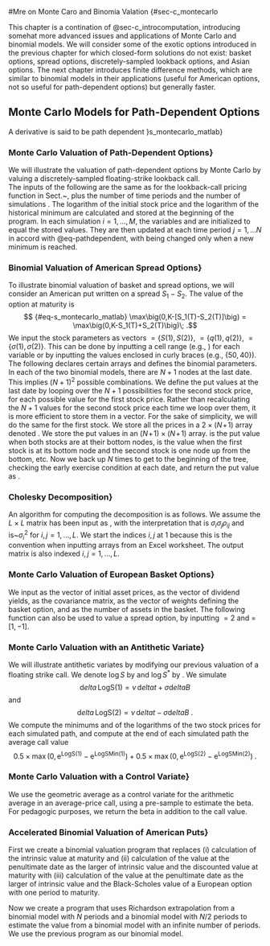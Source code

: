 #Mre on Monte Caro and Binomia Valation {#sec-c_montecarlo

This chapter is a contination of @sec-c_introcomputation, introducing somehat more advanced issues and applications of Monte Carlo and binomial models.  We will consider some of the exotic options introduced in the previous chapter for which closed-form solutions do not exist: basket options, spread options, discretely-sampled lookback options, and Asian options.  The next chapter introduces finite difference methods, which are similar to binomial models in their applications (useful for American options, not so useful for path-dependent options) but generally faster.  
    

## Monte Carlo Models for Path-Dependent Options
A derivative is said to be path dependent \index{path-dependent option if its value depends on the path of the underlying asset price rather than just on the  price at the time of exercise.  Examples of path-dependent options are lookbacks, barrier options, and Asians.
To value a path-dependent option by Monte Carlo, we need to simulate an approximate path of the stock price.  We do this by considering time periods of length $\mathrm{delta t = T/N$ for some integer $N$.  Under the risk-neutral measure, the logarithm of the stock price changes over such a time period by
$$
\mathrm{delta \log S = \nu\,\mathrm{delta t + \sigma\sqrt{\mathrm{delta t}\,z\;,
$$ {#eq-pathdependent}
where $\nu = r-q-\sigma^2/2$ and $z$ is a standard normal.  Given that there are~$N$ time periods of length $\mathrm{d}elta t$, we need to generate $N$ standard normals to generate a stock price path.  If we generate $M$ paths to obtain a sample of $M$ option values, then we will need to generate $MN$ standard normals.  


Consider for example a floating-strike lookback call.  \index{lookback option} The formula for this option given in Sect.~\ref{s_lookbacks} assumes the minimum stock price is computed over the entire path of the stock price, i.e., with continuous sampling of the stock price.  In practice, the minimum will be computed by recording the price at a discrete number of dates.  We can value the discretely sampled lookback using Monte-Carlo by choosing $\mathrm{d}elta t$ to be the interval of time (e.g., a day or week) at which the price is recorded.  For example, if the contract calls for weekly observation, we will attain maximum precision by setting $N$ to be the number of weeks before the option matures.  


Asian and barrier options are also subject to discrete rather than continuous sampling and can be valued by Monte-Carlo in the same way as lookbacks.  We will discuss Asian options in Sect.~\ref{.

## Binomial Valuation of Basket and Spread Options}

\index{basket option} \index{spread option} \index{binomial model} By combining binomial models, we can  value options or other derivatives on multiple assets.  We will illustrate for an option on two assets.  This is the most important case, and the extension to more than two assets is straightforward.

Consider two stocks with constant dividend yields $q_i$ and constant volatilities $\sigma_i$.  Suppose the two Brownian motions driving the two stocks have a constant correlation coefficient $\rho$.  We will denote the price of stock $i$ ($i=1,2$) in the up state in each period by $u_iS_i$ and the price in the down state by $d_iS_i$, where $S_i$ is the price at the beginning of the period, and $u_i$ and $d_i$ are parameters to be specified.  In each period, there are four possible combinations of returns on the two stocks:  up for both stocks, up for stock 1 and down for stock~2, down for stock 1 and up for stock 2, and down for both stocks.  Denote the probabilities of these four combinations by $p_{uu}$, $p_{ud}$, $p_{du}$, and $p_{dd}$ respectively.  Thus, there are eight parameters in the binomial model: the number~$N$ of periods (which defines the length of each period as $\mathrm{d}elta t=T/N$ where~$T$ is the option maturity), the up and down parameters $u_i$ and $d_i$ for each stock, and three probabilities (the fourth probability being determined by the condition that the probabilities sum to one).

Given the period length $\mathrm{d}elta t$, we want to choose the up and down parameters and the probabilities to match (or approximately match in an appropriate sense) the means, variances and covariances of the returns $\mathrm{d}elta S_i/S_i$ or the continuously-compounded returns $\mathrm{d}elta \log S_i$.  There are two means, two variances and one covariance, so there are five restrictions to be satisfied and seven parameters.  As in @sec-c_introcomputation, it is convenient to take $d_i = 1/u_i$, leaving five restrictions and five free parameters.

As discussed in Sect.~\ref{s_binomialparameters}, there are multiple ways to define the binomial model so that it converges to the continuous-time model as the number of periods is increased.  As an example, we will describe here the suggestion of Trigeorgis \cite{Trigeorgis}, \index{Trigeorgis model}which matches the means, variances and covariance of the continuously-compounded returns.
Letting $p_i$ denote the probability of the up state for stock $i$,  matching the means and variances implies, as in Sect.~\ref{s_binomialparameters},
\begin{align*}
\log u_i=\sqrt{\sigma_i^2\mathrm{d}elta t + \nu_i^2(\mathrm{d}elta t)^2}\; ,
$$ {#eq-s_curse}

$$
p_i = \frac{1}{2}+\frac{\nu_i\mathrm{d}elta t}{2\log u_i}\;.
\end{align*}
where $\nu_i=r-q_i-\sigma_i^2/2$.
In terms of the notation $p_{uu}$, $p_{ud}$, $p_{du}$, and $p_{dd}$, the probability of the up state for stock 1 is $p_1=p_{uu}+p_{ud}$ and the probability of the up state for stock 2 is $p_2=p_{uu}+p_{du}$.  Therefore,

$$ {#eq-prob13combined}

p_{uu}+p_{ud} = \frac{1}{2}+\frac{\nu_1\mathrm{d}elta t}{2\log u_1}\;,
$$ {#eq-prob1}

$$
p_{uu}+p_{du} = \frac{1}{2}+\frac{\nu_2\mathrm{d}elta t}{2\log u_2}\;.
$$ {#eq-prob2}


In the continuous time model, over a discrete time period $\mathrm{d}elta t$, the covariance of $\mathrm{d}elta \log S_1$ and $\mathrm{d}elta \log S_2$ is $\rho\sigma_1\sigma_2\mathrm{d}elta t$.  In the binomial model, with $d_i=1/u_i$, we have
$$E \big[\mathrm{d}elta \log S_1 \times \mathrm{d}elta \log S_2\big] = (p_{uu}-p_{ud}-p_{du}+p_{dd})\log u_1\log u_2\; .$$  Given that $E[\mathrm{d}elta\log S_i] =\nu_i\mathrm{d}elta t$, this implies a covariance of
$$(p_{uu}-p_{ud}-p_{du}+p_{dd})\log u_1\log u_2 - \nu_1\nu_2(\mathrm{d}elta t)^2\; .$$
Matching the covariance in the binomial model to the covariance in the continuous-time model therefore implies
$$
p_{uu}-p_{ud}-p_{du}+p_{dd} =\frac{\rho\sigma_1\sigma_2\mathrm{d}elta t + \nu_1\nu_2(\mathrm{d}elta t)^2}{\log u_1\log u_2}\;.
$$ {#eq-prob3}


We can solve the system @eq-prob13combined, together with the condition that the probabilities sum to one, to obtain the probabilities $p_{uu}$, $p_{ud}$, $p_{du}$, and $p_{dd}$.  This solution and a VBA function for valuing an American spread call option are given in Sect.~\ref{.  This function operates much like the binomial valuation of American options described in @sec-c_introcomputation.  The primary difference is that the value of the option at maturity depends on both stock prices, so we have to consider each possible combination of stock prices.  In an $N$--period model, there are $N+1$ nodes at the final date for each of the two stocks, and hence $(N+1)^2$ possible combinations of nodes.  In fact, at each date $n$ ($n=0,\ldots,N$) there are $(n+1)^2$ combinations of nodes to be considered.  
The computation time required for a spread call option is therefore roughly the square of the time required for a standard call.  

Likewise, in an $N$--period model for a basket option written on three assets, there are $(n+1)^3$ combinations of nodes to be considered at date $n$; if there are five assets, there are $(n+1)^5$ combinations, etc.  Thus, the computation time required increases exponentially with the number of assets.  This can be a serious problem.  For example, with five assets and $N=99$, we would have $100^5$ (10 billion) combinations.  As this suggests, problems with multiple assets quickly become intractable in a binomial framework.  This is called the curse of dimensionality. \index{curse of dimensionality}

## Monte Carlo Valuation of Basket and Spread Options}

\index{basket option} \index{spread option} \index{Monte Carlo} In this section, we will consider the valuation of European spread and basket options by the Monte Carlo method.  As noted in Sect.~\ref{s_baskets}, there are no simple formulas for these options. In each simulation, we will generate a terminal price for each of the underlying assets and compute the value of the option at its maturity. 
Discounting the average terminal value gives the estimate of the option value as usual.  

The difference between binomial and Monte Carlo methods for options written on multiple assets can be understood as follows.  Both methods attempt to estimate the discounted expected value of the option (under the risk-neutral measure).  In an $N$--period model, the binomial model produces $N+1$ values for the terminal price of each underlying asset.  Letting $k$ denote the number of underlying assets, this produces $(N+1)^k$ combinations of asset prices.  Of course, each combination has an associated probability.  In contrast, the Monte Carlo method produces $M$ combinations of terminal prices, where~$M$ is the number of simulations.  Each combination is given the same weight ($1/M$) when estimating the expected value.  

With a single underlying asset, the binomial model is more efficient, as discussed in Sect.~\ref{s_introbinomial}, because the specifically chosen terminal prices in the binomial model sample the set of possible terminal prices more efficiently than randomly generated terminal prices.  However, this advantage disappears, and the ranking of the methods can be reversed, when there are several underlying assets.  The reason is that many of the $(N+1)^k$ combinations of prices in the binomial model will have very low probabilities.  For example, with two assets that are positively correlated, it is very unlikely that one asset will be at its highest value in the binomial model and the other asset simultaneously at its lowest.  It is computationally wasteful to evaluate the option for such a combination, because the probability-weighted value will be very small and hence contribute little to the estimate of the expected value.  On the other hand, each set of terminal prices generated by the Monte Carlo method will be generated from a distribution having the assumed correlation.  Thus, only relatively likely combinations will typically be generated, and time is not wasted on evaluating unlikely combinations.  However, it should not be concluded that Monte Carlo valuation of a derivative on multiple assets will be quick and easy---even though the computation time required for more underlying assets does not increase as much with Monte Carlo as for binomial models, it can nevertheless be substantial.

To implement Monte Carlo valuation of options on multiple assets, we must first explain how to simulate correlated asset prices.
As observed in Sect.~\ref{s_stochasticvolatility}, we can simulate the changes in two Brownian motions $B_1$ and $B_2$ that have correlation $\rho$ by generating two independent standard normals $Z_1$ and $Z_2$ and defining
$$ {#eq-montecarlomultiple}
\mathrm{d}elta B_1 = \sqrt{\mathrm{d}elta t}\,Z_1\;, \qquad \text{and} \qquad \mathrm{d}elta B_2 = \sqrt{\mathrm{d}elta t}\,Z\; ,$$
where $Z$ is defined as 
$$Z = \rho Z_1 + \sqrt{1-\rho^2}\,Z_2\; .$$
The random variable $Z$ is also a standard normal, and the correlation between $Z_1$ and $Z$ is~$\rho$.  
Thus, we can simulate the changes in the logarithms of two correlated asset prices as
\begin{align*}
\mathrm{d}elta \log S_1 = \nu_1\mathrm{d}elta t + \sigma_1\sqrt{\mathrm{d}elta t}Z_1 \; ,
$$
$$
\mathrm{d}elta \log S_2 = \nu_2\mathrm{d}elta t + \sigma_2\rho\sqrt{\mathrm{d}elta t}Z_1 + \sigma_2\sqrt{1-\rho^2}\sqrt{\mathrm{d}elta t}Z_2\;,
\end{align*}
where $\nu_i = r-q_1-\sigma_i^2/2$ and the $Z_i$ are independent standard normals.  

To generalize this idea to more than two assets, we introduce some additional notation.  The simulation for the case of two assets can be written as

$$ {#eq-mc_twoabcombined}

\mathrm{d}elta \log S_1 = \nu_1\mathrm{d}elta t + a_{11}\sqrt{\mathrm{d}elta t}Z_1 + a_{12}\sqrt{\mathrm{d}elta t}Z_2\;,
$$ {#eq-mc_twoa}

$$
\mathrm{d}elta \log S_2 = \nu_2\mathrm{d}elta t + a_{21}\sqrt{\mathrm{d}elta t}Z_1 + a_{22}\sqrt{\mathrm{d}elta t}Z_2\;,
$$ {#eq-mc_twob}


where
$$\begin{array}{rclcrcl}
a_{11}=\sigma_1\;, \qquad  a_{12}=0\; ,
$$
$$
a_{21}=\sigma_2\rho\;, \qquad  a_{22} = \sigma_2\sqrt{1-\rho^2}\;.
\end{array}$$
These are not the only possible choices for the constants $a_{ij}$.  Given that $Z_1$ and $Z_2$ are independent standard normals, the conditions the $a_{ij}$ must satisfy in order to match the variances $\sigma_i^2\mathrm{d}elta t$ and correlation $\rho$ of the changes in the logarithms are

$$ {#eq-a13combined}

a_{11}^2+a_{12}^2 =\sigma_1^2\;,
$$ {#eq-a1}

$$
a_{21}^2+a_{22}^2 =\sigma_2^2\;,
$$ {#eq-a2}

$$
a_{11}a_{21}+a_{12}a_{22} = \sigma_1\sigma_2\rho\;.
$$ {#eq-a3}


These three equations in the four coefficients $a_{ij}$ leave one degree of freedom.  We choose to take $a_{12}=0$ and then solve for the other three.

In matrix notation, the system @eq-a13combined plus the condition $a_{12}=0$ can be written as the equation
$$\begin{pmatrix}a_{11}  0 
$$
$$a_{21}  a_{22}\end{pmatrix}\begin{pmatrix}a_{11}  0 
$$
$$a_{21}  a_{22}\end{pmatrix}^\top = \begin{pmatrix}\sigma_1^2  \rho\sigma_1\sigma_2 
$$
$$\rho\sigma_1\sigma_2  \sigma_2^2\end{pmatrix}\; ,$$
where $^\top$ denotes the matrix transpose.  The matrix on the right hand side is the covariance matrix \index{covariance matrix} of the continuously-compounded annual returns (changes in log asset prices).  Choosing the $a_{ij}$ so that the lower triangular matrix \index{lower triangular matrix}
$$A \equiv \begin{pmatrix}a_{11}  0 
$$
$$a_{21}  a_{22}\end{pmatrix}$$
satisfies 
$$AA^\top = \text{covariance matrix}$$
is called the \index{Cholesky decomposition}
the Cholesky decomposition of the covariance matrix.  Given any number $L$ of assets, provided none of the assets is redundant (perfectly correlated with a portfolio of the  others), the Cholesky decomposition of the $L\times L$ covariance matrix always exists. An algorithm for computing the Cholesky decomposition is given in Sect.~\ref{s_montecarlo_matlab}. 

We can use the Cholesky decomposition to perform Monte-Carlo valuation of a basket or spread option.\footnote{For a spread option, take $L=2$, $w_1=1$ and $w_2=-1$.}  If there were some path dependency in the option value, we would simulate the paths of the asset prices as in @eq-mc_twoabcombined.  However a standard basket option is not path dependent, so we only need to simulate the asset prices at the option maturity date $T$, as in Sect.~\ref{s_mc_europeans}.  The value of a basket call option at its maturity $T$ is 
$$\max\left(0,\;\sum_{i=1}^L w_iS_i(T)-K\right)\; ,$$
where $L$ is the number of assets in the basket (portfolio) and $w_i$ is the weight of the $i$--th asset in the basket.
The logarithm of the $i$--th asset price at maturity is simulated as
$$\log S_i(T) = \log S_i(0) +\nu_iT + \sqrt{T} \sum_{j=1}^L a_{ij}Z_j\; ,$$
where the $Z_j$ are independent standard normals.  Given the simulated values of the $\log S_i(T)$, the value at maturity of the basket option is readily computed.  The estimate of the date--0 value is then computed as the discounted average of the simulated values at maturity.  



## Antithetic Variates in Monte Carlo}

In this and the following section, we will discuss two methods to increase the efficiency of the Monte Carlo method.  These are two of the simplest methods.  They are used extensively, but there are other important methods that are also widely used.  J\"ackel \cite{Jackel} and Glasserman \cite{Glasserman} provide a wealth of information on this topic.

The Monte Carlo method estimates the mean $\mu$ of a random variable $x$ as the sample average of randomly generated values of $x$.  An antithetic variate \index{antithetic variate} is a random variable $y$ with the same mean as~$x$ and a negative correlation with $x$.  It follows that the random variable $z=(x+y)/2$ will have the same mean as~$x$ and a lower variance.  Therefore the sample mean of $M$ simulations of $z$ will be an unbiased estimate of $\mu$ and will have a lower standard error than the sample mean of $M$ simulations of $x$.  Thus, we should obtain a more efficient estimator of $\mu$ by simulating $z$ instead of $x$.\footnote{
The negative correlation between $x$ and $y$ is essential for this method to generate a real gain in efficiency.  To generate $M$ simulations of $z$, one must generate~$M$ simulations of $x$ and~$M$ of $y$, which will generally require about as much computation time as generating $2M$ simulations of $x$.  If $x$ and $y$ were independent, the standard error from $M$ simulations of $z$ would be the same as the standard error from $2M$ simulations of $x$, so using the antithetic variate would be no better than just doubling the sample size for $x$.}

In the context of derivative valuation, the standard application of this idea is to generate two negatively correlated underlying asset prices (or price paths, if the derivative is path dependent).  The terminal value of the derivative written on the first asset serves as $x$ and the terminal value of the derivative written on the second serves as $y$.  Because both asset prices have the same distribution, the means of $x$ and $y$ will be the same, and the discounted mean is the date--0 value of the derivative. 

Consider for example a non-path-dependent option in a world with constant volatility.  In each simulation $i$ ($i=1,\ldots,M$), we would generate a standard normal $Z_i$ and compute
\begin{align*}
\log S_i(T) = \log S(0) + \left(r-q-\frac{1}{2}\sigma^2\right)T + \sigma\sqrt{T}Z_i\; ,
$$
$$
\log S_i'(T) = \log S(0) + \left(r-q-\frac{1}{2}\sigma^2\right)T - \sigma\sqrt{T}Z_i\;.
\end{align*}
Given the first terminal price, the value of the derivative will be some number $x_i$ and given the second it will be some number $y_i$.  The date--0 value of the derivative is estimated as
$$\mathrm{e}^{-rT}\frac{1}{M}\sum_{i=1}^M\frac{x_i+y_i}{2}\; .$$
We will illustrate this method for the floating-strike lookback call in Sect.~\ref{s_montecarlo_matlab}. 


## Control Variates in Monte Carlo}s_controlvariates}
\index{control variate}
Another approach to increasing the efficiency of the Monte Carlo method is to adjust the estimated mean (option value) based on the known mean of another related variable.  We can explain this in terms of linear regression in statistics.  Suppose we have a random sample $\{x_1,\ldots,x_M\}$ of a variable $x$ with unknown mean $\mu$, and suppose we have a corresponding sample $\{y_1,\ldots,y_M\}$ of another variable $y$ with known mean $\phi$.  Then an efficient estimate of $\mu$ is $\hat{\mu} = \bar{x} + \hat{\beta} (\phi-\bar{y})$, where $\bar{x}$ and $\bar{y}$ denote the sample means of $x$ and $y$, and where $\hat{\beta}$ is the coefficient of $y$ in the linear regression of $x$ on $y$ (i.e., the estimate of $\beta$ in the linear model $x = \alpha +\beta y + \mathrm{var}epsilon$).  The standard Monte Carlo method, which we have described thus far, simply estimates the mean of $x$ as~$\bar{x}$.  The control variate method adjusts the estimate by adding $\hat{\beta} (\phi-\bar{y})$.  To understand this correction, assume for example that the true $\beta$ is positive.  If the random sample is such that $\bar{y}<\phi$, then it must be that small values of $y$ were over-represented in the sample.  Since $x$ and $y$ tend to move up and down together (this is the meaning of a positive $\beta$) it is likely that small values of~$x$ were also over-represented in the sample.  Therefore, one should adjust the sample mean of $x$ upwards in order to estimate $\mu$.  The best adjustment will take into account the extent to which small values of $y$ were over-represented (i.e., the difference between $\bar{y}$ and $\phi$) and the strength of the relation between $x$ and $y$ (which the estimate $\hat{\beta}$ represents).  The efficient correction of this sort is also the simplest:  just add $\hat{\beta}(\phi-\bar{y})$ to $\bar{x}$.  In practice, the estimation of $\hat{\beta}$ may be omitted and one may simply take $\hat{\beta}=1$, if the relationship between $x$ and~$y$ can be assumed to be one-for-one.  If $\beta$ is to be estimated, the estimate (by ordinary least squares) is
$$ {#eq-s_controlvariates}
\hat{\beta} = \frac{\sum_{i=1}^M x_iy_i - M\bar{x}\bar{y}}{\sum_{i=1}^M y_i^2 - M\bar{y}^2}\; .$$
In general, the correction term $\hat{\beta}(\phi-\bar{y})$ will have a nonzero mean, which introduces a bias in the estimate of $\mu$.  To eliminate the bias, one can compute~$\hat{\beta}$ from a pre-sample of $\{x,y\}$ values.  

As an example,  consider the classic case of estimating the value of a discretely-sampled average-price call, using a discretely-sampled geometric-average-price call \index{average-price option} \index{geometric-average option} as a control variate.  Let $\tau$ denote the amount of time that has elapsed since the call was issued and $T$ the amount of time remaining before maturity, so the total maturity of the call is $T+\tau$.  To simplify somewhat,  assume date 0 is the beginning of a period between observations.  Let $t_1, \ldots, t_N$ denote the remaining sampling dates, with $t_1 = \mathrm{d}elta t$, $t_i-t_{i-1}=\mathrm{d}elta t = T/N$ for each $i$, and $t_N=T$.  We will input the average price $A(0)$ computed up to date 0, assuming this average includes the price $S(0)$ at date 0.  The average price at date $T$ will be 
$$A(T) = \frac{\tau}{T+\tau}A(0) + \frac{T}{T+\tau}\left(\frac{\sum_{i=1}^N S(t_i)}{N}\right)\; .$$
The average-price call pays $\max(0,A(T)-K)$ at its maturity $T$, and we can write this as
\begin{align*}
\max(A(T)-K,0) = \max\left(\frac{T}{T+\tau}\left( \frac{\sum_{i=1}^N S(t_i)}{N}\right) - \left(K - \frac{\tau}{T+\tau}A(0)\right), 0\right)
$$
$$
= \frac{T}{T+\tau} \max \left(\frac{\sum_{i=1}^N S(t_i)}{N} - K^*,0\right)\;,
\end{align*}
where 
$$K^* = \frac{T+\tau}{T}K - \frac{\tau}{T}A(0)\; .$$
Therefore, the value at date 0 of the discretely-sampled average-price call is
$$\frac{T}{T+\tau} \,\mathrm{e}^{-rT} E^R\left[\max \left(\frac{\sum_{i=1}^N S(t_i)}{N} - K^*,0\right)\right]\; .$$
In terms of the discussion above, the random variable  the mean of which we want to estimate is
$$x = \mathrm{e}^{-rT}\max \left(\frac{\sum_{i=1}^N S(t_i)}{N} - K^*,0\right)\; .$$
A random variable $y$ that will be closely correlated to $x$ is
$$y =\mathrm{e}^{-rT}\max \left(\mathrm{e}^{\sum_{i=1}^N \log S(t_i)/N} - K^*,0\right)\; .$$
The mean $\phi$ of $y$ under the risk-neutral measure is given in the pricing formula @eq-disc_geom_avg_call. 
We can use the sample mean of $y$ and its known mean $\phi$ to adjust the sample mean of $x$ as an estimator of the value of the average-price call.  Generally, the estimated adjustment coefficient $\hat{\beta}$ will be quite close to 1.  

## Accelerating Binomial Convergence}

Broadie and Detemple \cite{BD} show that a modified binomial model is a quite efficient way to value American put options.  They modify the binomial model as follows: (i) the Black-Scholes formula is used to value the option at the penultimate date, and (ii) Richardson extrapolation is used to estimate what the option value would be with an infinite number of periods.  

If an option is not exercised at date $N-1$ in an $N$--period binomial model (i.e., one date from the end), then, because in the binomial model there are no further opportunities for early exercise, the American option at date $N-1$ is equivalent to a European option at that date.  The value of a European option is given by the Black-Scholes formula.  Therefore, the estimate of the option value can be improved by replacing
\small\begin{verbatim}
PutV(j) = max(S-K, dpd*PutV(j)+dpu*PutV(j+1))
\end{verbatim}\normalsize
with
\small\begin{verbatim}
PutV(j) = max(S-K,Black_Scholes_Put(S,K,r,sigma,q,dt))
\end{verbatim}\normalsize
at date $N-1$ (of course this also means that we do not need to compute the intrinsic value at date $N$).
This idea can be effectively used in binomial valuation of any option for which there is a closed-form solution (like the Black-Scholes formula) for the value of the corresponding European option in a continuous-time model.

Broadie and Detemple combine the use of the Black-Scholes formula at date $N-1$ with \index{Richardson extrapolation} Richardson extrapolation.  Richardson extrapolation is a method that may improve the efficiency of any algorithm by extrapolating to the limit.  In the case of a binomial model, the idea is to extrapolate the values calculated for different numbers of periods (different $N$'s) to try to estimate the value for $N=\infty$.  

It is easier to work with convergence to zero than convergence to infinity, so define $x=1/N$.  For any value of $N$, the binomial model will return a value, which is an estimate of the option value and which we denote as $y=f(x)$.  We would like to know the value at $N=\infty$, which in this notation is $f(0)$.  Of course, we cannot calculate $f(0)$, because we do not know the function $f$, but we can approximate $f$ by a known function $g$ and then estimate $f(0)$ by~$g(0)$.

A linear approximation is the simplest and is shown by Broadie and Detemple to be quite effective.  For a linear approximation, we would take 
$$g(x) = a + bx$$
for parameters $a$ and $b$ to be determined.
We can input values $N_1$ and $N_2 = 2N_1$ for the number of periods, run the binomial model for each, set $x_i=1/N_i$, and define $y_i=f(x_i)$ to be the value of the option returned by the binomial model when the number of periods is $N_i$.  Then we force $g(x_i)=f(x_i)$ for $i=1,2$ by solving the equations
$$y_i=a + bx_i$$
for $a$ and $b$.
Of course, $g(0) = a$, so we will return the constant $a$ as our estimate of $f(0)$.  This is simpler than it may appear---we put
$$\begin{array}{rclcl}
y_1 = a + bx_1 = a+2bx_2\;,
$$
$$
y_2 =     a + bx_2 \;,
\end{array}$$
and subtracting gives us $y_1-y_2 = bx_2$, which implies from the bottom equation that $a = 2y_2-y_1$.  We can think of $N_2$ as being the number of periods we want to use in the binomial model, in which case $y_2$ would be our estimate of the option value.  Richardson extrapolation here means also running the binomial model for half as many periods ($N_1 = N_2/2$) and adding the difference of the estimates $y_2-y_1$ to the estimate $y_2$.  

Richardson extrapolation can be viewed as cancelling the first-order term in the Taylor series expansion of $f$.  We have
\begin{align*}
y_1 = f(x_1) = f(0) + f'(0)x_1 + \text{higher order terms} 
$$
$$
 = f(0) + 2f'(0)x_2 + \text{higher order terms}\;,
$$
$$
y_2 = f(x_2) = f(0) + f'(0)x_2 + \text{higher order terms}\;.
\end{align*}
\newpage\noindent
This implies
$$2y_2-y_1 = f(0) + \text{difference of higher order terms}\;.$$
Having eliminated the first-order term, one can hope to obtain a closer approximation to $f(0)$.


## Calculations in VBA}s_montecarlo_matlab}

### Monte Carlo Valuation of Path-Dependent Options}

We will illustrate the valuation of path-dependent options by Monte Carlo by valuing a discretely-sampled floating-strike lookback call.  
The inputs of the following are the same as for the lookback-call pricing function in Sect.~\ref{s_lookbacks}, plus the number of time periods \verb!N! and the number of simulations \verb!M!.  The logarithm of the initial stock price \verb!S! and the logarithm of the historical minimum \verb!Smin! are calculated and stored at the beginning of the program.  In each simulation $i = 1,\ldots, M$, the variables \verb!logS! and \verb!logSmin! are initialized to equal the stored values.  They are then updated at each time period $j=1,\ldots N$ in accord with @eq-pathdependent, with \verb!LogSmin! being changed only when a new minimum is reached.

\addcontentsline{lof}{figure}{Floating Strike Call MC SE}
\small\begin{verbatim}
Function Floating_Strike_Call_MC_SE(S, r, sigma, q, SMin, T, N, M)
'
' Inputs are S = initial stock price
'            r = risk-free rate
'            sigma = volatility
'            q = dividend yield
'            T = remaining time to maturity
'            Smin = minimum during previous life of contract
'            N = number of time periods
'            M = number of simulations
'
' This returns the row vector (call value, standard error)
'
Dim dt, LogS0, LogSmin0, LogS, LogSMin, sigsdt, nudt
Dim CallV, SumCall, SumCallSq, i, j, StdError
dt = T / N
nudt = (r - q - 0.5 * sigma * sigma) * dt
sigsdt = sigma * Sqr(dt)
LogS0 = Log(S)             ' store log of initial stock price
LogSmin0 = Log(SMin)       ' store log of historical minimum
SumCall = 0                ' initialize sum of call values
SumCallSq = 0              ' initialize sum of squared values
For i = 1 To M
    LogS = LogS0           ' initialize log of stock price
    LogSMin = LogSmin0     ' initialize log of minimum
    For j = 1 To N
        LogS = LogS + nudt + sigsdt * RandN()    ' update log price
        LogSMin = Application.Min(LogS, LogSMin) ' update log min
    Next j
    CallV = Exp(LogS) - Exp(LogSMin)          ' call at maturity
    SumCall = SumCall + CallV                 ' sum of call values
    SumCallSq = SumCallSq + CallV * CallV     ' sum of squares
Next i
CallV = Exp(-r * T) * SumCall / M
StdError = Exp(-r*T) * Sqr((SumCallSq-SumCall*SumCall/M)/(M*(M-1)))
Floating_Strike_Call_MC_SE = Array(CallV, StdError)
End Function
\end{verbatim}\normalsize

### Binomial Valuation of American Spread Options}

To illustrate binomial valuation of basket and spread options, we will consider an American put written on a spread $S_1 - S_2$.  The value of the option at maturity is 
$$ {#eq-s_montecarlo_matlab}
\max\big(0,K-[S_1(T)-S_2(T)]\big) = \max\big(0,K-S_1(T)+S_2(T)\big)\; .$$
We input the stock parameters as vectors \verb!S! $=\{S(1),S(2)\}$, \verb!q! $= \{q(1),q(2)\}$, \verb!sigma! $=\{\sigma(1),\sigma(2)\}$.  This can be done by inputting a cell range (e.g., \verb!A2:B2!) for each variable  or by inputting the values enclosed in curly braces (e.g., $\{50,40\}$).  The following declares certain arrays and defines the binomial parameters.
\addcontentsline{lof}{figure}{American Spread Put Binomial}
\small\begin{verbatim}
Function American_Spread_Put_Binomial(S, K, r, sigma, rho, q, T, N)
'
' Inputs are S = 2-vector of initial stock prices
'            K = strike price
'            r = risk-free rate
'            sigma = 2-vector of volatilities
'            rho = correlation
'            q = 2-vector of dividend yields
'            T = time to maturity
'            N = number of periods in binomial model
'
Dim dt, num, constant, pud, pdu, puu, pdd, disc
Dim dpud, dpdu, dpuu, dpdd, IntrinsicV, DiscV, x, h, i, j
Dim p(1 To 2), u(1 To 2), d(1 To 2), logu(1 To 2)
Dim nu(1 To 2), u2(1 To 2)
Dim Stock() As Double
Dim PutV() As Double
ReDim Stock(2, N)
ReDim PutV(N, N)
dt = T / N                               ' length of time period
For x = 1 To 2                           ' parameters for each stock
    nu(x) = r - q(x) - sigma(x) * sigma(x) / 2
    logu(x) = Sqr(sigma(x)*sigma(x)*dt + nu(x)*nu(x)*dt*dt)
    u(x) = Exp(logu(x))
    d(x) = 1 / u(x)
    p(x) = 0.5 * (1 + nu(x) * dt / logu(x))
    u2(x) = u(x) * u(x)
Next x
num = rho * sigma(1) * sigma(2) * dt + nu(1) * nu(2) * dt * dt
constant = num / (logu(1) * logu(2))
pud = (p(1) - p(2)) / 2 + (1 - constant) / 4  ' prob 1 up, 2 down
pdu = pud - p(1) + p(2)                 ' prob 1 down, 2 up
puu = p(1) - pud                        ' prob both up
pdd = 1 - puu - pud - pdu               ' prob both down
disc = Exp(-r * dt)                     ' one-period discount 
dpuu = disc * puu                       ' prob x discount factor
dpud = disc * pud                       ' prob x discount factor
dpdu = disc * pdu                       ' prob x discount factor
dpdd = disc * pdd                       ' prob x discount factor
\end{verbatim}\normalsize

In each of the two binomial models, there are $N+1$ nodes at the last date.  This implies $(N+1)^2$ possible combinations.  We define the put values at the last date by looping over the $N+1$ possibilities for the second stock price, for each possible value for the first stock price.  Rather than recalculating the $N+1$ values for the second stock price each time we loop over them, it is more efficient to store them in a vector.  For the sake of simplicity, we will do the same for the first stock.  We store all the prices in a $2 \times (N\!+\!1)$ array denoted \verb!Stock!.  We store the put values in an $(N\!+\!1) \times (N\!+\!1)$ array.  \verb!PutV(0,0)! is the put value when both stocks are at their bottom nodes, \verb!PutV(0,1)! is the value when the first stock is at its bottom node and the second stock is one  node up from the bottom, etc.
\small\begin{verbatim}
For x = 1 To 2                          ' for matrix at last date
    Stock(x, 0) = S(x) * d(x) ^ N       ' stock x at bottom node
    For j = 1 To N                      ' step up in tree x 
        Stock(x, j) = Stock(x, j-1)*u2(x) ' stock x at node j 
    Next j
Next x
For j = 0 To N                          ' loop over nodes in tree 1 
    For h = 0 To N                      ' loop over nodes in tree 2 
        PutV(j, h) = Application.Max(K-Stock(1,j)+Stock(2,h),0)
    Next h
Next j
\end{verbatim}\normalsize
Now we back up $N$ times to get to the beginning of the tree, checking the early exercise condition at each date, and return the put value as \verb!PutV(0,0)!.
\small\begin{verbatim}
For i = N - 1 To 0 Step -1              ' back up in time to date 0
    For x = 1 To 2
        Stock(x, 0) = S(x) * d(x) ^ i   ' stock x at bottom node
        For j = 1 To i                ' step up in tree x
            Stock(x, j) = Stock(x, j-1)*u2(x) ' stock x at node j
        Next j
    Next x
    For j = 0 To i                    ' loop over nodes in tree 1
        For h = 0 To i                ' loop over nodes in tree 2
            IntrinsicV = K - Stock(1, j) + Stock(2, h)
            DiscV = dpdd * PutV(j, h) + dpdu * PutV(j,h+1) _
                  + dpud * PutV(j+1, h) + dpuu * PutV(j+1, h+1)
            PutV(j, h) = Application.Max(IntrinsicV, DiscV)
        Next h
    Next j
Next i
American_Spread_Put_Binomial = PutV(0, 0)
End Function
\end{verbatim}\normalsize

### Cholesky Decomposition}

An algorithm for computing the decomposition is as follows.  We assume the $L\times L$ matrix has been input as \verb!cov!, with the interpretation that \verb!cov(i,j)! is $\sigma_i\sigma_j\rho_{ij}$ and \verb!cov(i,i)! is~$\sigma_i^2$ for $i, j = 1, \ldots, L$.  We start the indices $i,j$ at 1 because this is the convention when inputting arrays from an Excel worksheet.  The output matrix is also indexed $i,j = 1, \ldots, L$.

\addcontentsline{lof}{figure}{Cholesky}
\small\begin{verbatim}
Function Cholesky(L, cov)
'
' Inputs are L = number of assets
'            Cov = L x L matrix of covariances
'
Dim SumSq, SumPr, h, i, j
Dim a()
ReDim a(1 To L, 1 To L)
For i = 1 To L
    SumSq = 0
    For h = 1 To i - 1
        SumSq = SumSq + a(i, h) * a(i, h)
    Next h
    a(i, i) = Sqr(cov(i, i) - SumSq)
    For j = i To L
        SumPr = 0
        For h = 1 To i - 1
            SumPr = SumPr + a(i, h) * a(j, h)
        Next h
        a(j, i) = (cov(i, j) - SumPr) / a(i, i)
    Next j
Next i
Cholesky = a
End Function
\end{verbatim}\normalsize

### Monte Carlo Valuation of European Basket Options}

We input \verb!S! as the vector of initial asset prices, \verb!q! as the vector of dividend yields, \verb!cov! as the covariance matrix, \verb!w! as the vector of weights defining the basket option, and \verb!L! as the number of assets in the basket.  The following function can also be used to value a spread option, by inputting \verb!L! $=2$ and \verb!w! = $[1, -1]$.

\addcontentsline{lof}{figure}{European Basket Call MC}
\small\begin{verbatim}
Function European_Basket_Call_MC(S, K, r, cov, q, w, T, L, M)
'
' Inputs are S = L-vector of initial stock prices
'            K = strike price
'            r = risk-free rate
'            Cov = L x L matrix of covariances
'            q = L-vector of dividend yields
'            w = L-vector of basket weights
'            T = time to maturity
'            L = number of assets in the basket
'            M = number of simulations
'
Dim BasketValue, CallV, SumCall, h, i, j
Dim a(), Mean(), z(), Multiplier(), LogS()
ReDim Mean(1 To L)
ReDim z(1 To L)
ReDim Multiplier(1 To L, 1 To L)
ReDim LogS(L)
a = Cholesky(L, cov)
For i = 1 To L
    Mean(i) = Log(S(i))+(r-q(i)-0.5*cov(i,i))*T ' expected log S(i)
    For j = 1 To L
        Multiplier(i, j) = Sqr(T) * a(i, j)
    Next j
Next i
SumCall = 0                ' initialize sum of option values
For h = 1 To M
    BasketValue = 0        ' initialize portfolio value
    For j = 1 To L
        z(j) = RandN()
    Next j
    For i = 1 To L         ' calculate each stock separately
        LogS(i) = Mean(i)  ' start at expected log S(i)
        For j = 1 To L     ' add L random terms
            LogS(i) = LogS(i) + Multiplier(i, j) * z(j)  
        Next j
        BasketValue = BasketValue + w(i) * Exp(LogS(i))  
    Next i
    CallV = Application.Max(BasketValue - K, 0)    ' call value
    SumCall = SumCall + CallV                      ' update sum
Next h
European_Basket_Call_MC = Exp(-r * T) * SumCall / M
End Function
\end{verbatim}\normalsize





### Monte Carlo Valuation with an Antithetic Variate}

We will illustrate antithetic variates by modifying our previous valuation of a floating strike call.  We denote $\log S$ by \verb!LogS(1)! and $\log S^*$ by \verb!LogS(2)!.  We simulate 
$$\mathrm{d}elta \,\text{LogS(1)} = \nu\,\mathrm{d}elta t + \sigma \mathrm{d}elta B$$
and
$$\mathrm{d}elta \,\text{LogS(2)} = \nu\,\mathrm{d}elta t - \sigma \mathrm{d}elta B\; .$$
We compute the minimums \verb!LogSMin(1)! and \verb!LogSMin(2)! of the logarithms of the two stock prices for each simulated path,
and compute at the end of each simulated path the average call value
$$0.5 \times \max\left(0,\mathrm{e}^{\text{LogS(1)}} - \mathrm{e}^{\text{LogSMin(1)}}\right) + 0.5 \times \max\left(0,\mathrm{e}^{\text{LogS(2)}} - \mathrm{e}^{\text{LogSMin(2)}}\right)\; .$$
\addcontentsline{lof}{figure}{Floating Strike Call MC AV SE}
\small\begin{verbatim}
Function Floating_Strike_Call_MC_AV_SE(S,r,sigma,q,SMin,T,N,M)
'
' Inputs are S = initial stock price
'            r = risk-free rate
'            sigma = volatility
'            q = dividend yield
'            T = remaining time to maturity
'            Smin = minimum during previous life of contract
'            N = number of time periods
'            M = number of simulations
'
' This returns the row vector (call value, standard error)
'
Dim LogS0, LogSMin0, sigsdt, nudt, CallV, SumCall, SumCallSq
Dim dt, z, StdError, LogS(1 To 2), LogSMin(1 To 2), i, j
dt = T / N
nudt = (r - q - 0.5 * sigma * sigma) * dt
sigsdt = sigma * Sqr(dt)
LogS0 = Log(S)             ' store log of initial stock price
LogSMin0 = Log(SMin)       ' store log of historical minimum
SumCall = 0                ' initialize sum of values
SumCallSq = 0              ' initialize sum of squared values
For i = 1 To M
    LogS(1) = LogS0        ' initialize log stock price
    LogS(2) = LogS0        ' initialize log stock price
    LogSMin(1) = LogSMin0  ' initialize historical log min 
    LogSMin(2) = LogSMin0  ' initialize historical log min 
    For j = 1 To N
        z = RandN()
        LogS(1) = LogS(1) + nudt + sigsdt * z        
        LogS(2) = LogS(2) + nudt - sigsdt * z        
        LogSMin(1) = Application.Min(LogS(1), LogSMin(1)) 
        LogSMin(2) = Application.Min(LogS(2), LogSMin(2)) 
    Next j
    CallV = 0.5 * (Exp(LogS(1)) - Exp(LogSMin(1))) _
          + 0.5 * (Exp(LogS(2)) - Exp(LogSMin(2)))
    SumCall = SumCall + CallV                ' sum of call values
    SumCallSq = SumCallSq + CallV * CallV    ' sum of squares
Next i
CallV = Exp(-r * T) * SumCall / M
StdError = Exp(-r*T)*Sqr((SumCallSq-SumCall*SumCall/M)/(M*(M-1)))
Floating_Strike_Call_MC_AV_SE = Array(CallV, StdError)
End Function
\end{verbatim}\normalsize

### Monte Carlo Valuation with a Control Variate}

We use the geometric average as a control variate for the arithmetic average in an average-price call, using a pre-sample to estimate the beta.  For pedagogic purposes, we return the beta in addition to the call value.    

\addcontentsline{lof}{figure}{Average Price Call MC}
\small\begin{verbatim}
Function Average_Price_Call_MC(S,K,r,sigma,q,Avg,TPast,TFut,N,M1,M2)
'
' Inputs are S = initial stock price
'            K = strike price
'            r = risk-free rate
'            sigma = volatility
'            q = dividend yield
'            Avg = average price during past life of contract
'            TPast = time since creation of contract
'            TFut = remaining time to maturity
'            N = number of time periods
'            M1 = number of simulations in the pre-sample 
'            M2 = number of simulations in the sample 
'                 and geometric averages
'
' This returns the row vector (call value, beta)
'
Dim Kstar, dt, nudt, sigsdt, disc, x, y, LogS0, LogS, SumS, SumLogS
Dim Sumx, Sumx2, Sumy, Sumy2, Sumxy, beta, phi, CallV, i, j
Kstar = (TFut + TPast) * K / TFut - TPast * Avg / TFut 
dt = TFut / N
nudt = (r - q - 0.5 * sigma * sigma) * dt
sigsdt = sigma * Sqr(dt)
disc = Exp(-r * TFut)
LogS0 = Log(S)             ' store log stock price
'
' First we compute the known mean for the geometric average
'
phi = Discrete_Geom_Average_Price_Call(S,Kstar,r,sigma,q,TFut,N)
'
' Now we run the pre-sample to estimate the regression beta
'
Sumx = 0                   ' sum of arithmetic option values
Sumx2 = 0                  ' sum of squared arithmetic values
Sumy = 0                   ' sum of geometric option values
Sumy2 = 0                  ' sum of squared geometric values
Sumxy = 0                  ' sum of products
For i = 1 To M1
    LogS = LogS0           ' initialize log stock price
    SumS = 0               ' initialize sum of stock prices
    SumLogS = 0            ' initialize sum of log stock prices
    For j = 1 To N
        LogS = LogS + nudt + sigsdt * RandN() ' update log price
        SumS = SumS + Exp(LogS)               ' update sum of prices
        SumLogS = SumLogS + LogS              ' update sum of logs
    Next j
    x = disc*Application.Max(SumS/N-Kstar,0)         ' arithmetic 
    y = disc*Application.Max(Exp(SumLogS/N)-Kstar,0) ' geometric
    Sumx = Sumx + x         ' sum of arithmetic values
    Sumx2 = Sumx2 + x * x   ' sum of squared arithmetic values
    Sumy = Sumy + y         ' sum of geometric values
    Sumy2 = Sumy2 + y * y   ' sum of squared geometric values
    Sumxy = Sumxy + x * y   ' sum of products
Next i
beta = (M1*Sumxy-Sumx*Sumy)/(M1*Sumy2-Sumy*Sumy) ' regression beta
'
' Now we compute sample arithmetic and geometric averages
'
Sumx = 0                   ' sum of arithmetic option values
Sumy = 0                   ' sum of geometric option values
For i = 1 To M2
    LogS = LogS0           ' initialize log stock price
    SumS = 0               ' initialize sum of stock prices
    SumLogS = 0            ' initialize sum of log stock prices
    For j = 1 To N
        LogS = LogS + nudt + sigsdt * RandN() ' update log price
        SumS = SumS + Exp(LogS)               ' update sum ofprices
        SumLogS = SumLogS + LogS              ' update sum of logs
    Next j
    x = disc*Application.Max(SumS/N-Kstar,0)         ' arithmetic
    y = disc*Application.Max(Exp(SumLogS/N)-Kstar,0) ' geometric
    Sumx = Sumx + x         ' total of arithmetic values
    Sumy = Sumy + y         ' total of geometric values
Next i
'
' Now we adjust the sample arithmetic average
'
CallV = (TFut/(TFut+TPast))*(Sumx/M2+beta*(phi-Sumy/M2))
Average_Price_Call_MC = Array(CallV, beta)
End Function
\end{verbatim}\normalsize


### Accelerated Binomial Valuation of American Puts}

First we create a binomial valuation program that replaces (i) calculation of the intrinsic value at maturity and (ii) calculation of the value at the penultimate date as the larger of intrinsic value and the discounted value at maturity with (iii) calculation of the value at the penultimate date as the larger of intrinsic value and the Black-Scholes value of a European option with one period to maturity.

\addcontentsline{lof}{figure}{American Put Binomial BS}
\small\begin{verbatim}
Function American_Put_Binomial_BS(S0, K, r, sigma, q, T, N)
'
' Inputs are S0 = initial stock price
'            K = strike price
'            r = risk-free rate
'            sigma = volatility
'            q = dividend yield
'            T = time to maturity
'            N = number of time periods
'
Dim dt, u, d, pu, dpu, dpd, u2, S, i, j
Dim PutV() As Double
ReDim PutV(N)
dt = T / N                              ' length of time period
u = Exp(sigma * Sqr(dt))                ' size of up step
d = 1 / u                               ' size of down step
pu = (Exp((r - q) * dt) - d) / (u - d)  ' prob of up step
dpu = Exp(-r * dt) * pu                 ' discount x up prob
dpd = Exp(-r * dt) * (1 - pu)           ' discount x down prob
u2 = u * u
'
' First we value at the penultimate date
'
S = S0 * d ^ (N - 1)                    ' bottom stock price
PutV(0) = Application.Max(K-S,Black_Scholes_Put(S,K,r,sigma,q,dt)) 
For j = 1 To N - 1                      ' step up over nodes
    S = S * u2
    PutV(j) = _
    Application.Max(K-S,Black_Scholes_Put(S,K,r,sigma,q,dt))
Next j
'
' Now we back up to date 0 as before
'
For i = N - 2 To 0 Step -1               
    S = S0 * d ^ i                      ' bottom stock price
    PutV(0) = Application.Max(K-S,dpd*PutV(0)+dpu*PutV(1))
    For j = 1 To i                      ' step up over nodes
        S = S * u2
        PutV(j) = Application.Max(K-S,dpd*PutV(j)+dpu*PutV(j+1))
    Next j
Next i
American_Put_Binomial_BS = PutV(0)         
End Function
\end{verbatim}\normalsize

\noindent Now we create a program that uses Richardson extrapolation from a binomial model with $N$ periods and a binomial model with $N/2$ periods to estimate the value from a binomial model with an infinite number of periods.  We use the previous program as our binomial model.

\addcontentsline{lof}{figure}{American Put Binomial BS RE}
\small\begin{verbatim}
Function American_Put_Binomial_BS_RE(S, K, r, sigma, q, T, N)
'
' Inputs are S = initial stock price
'            K = strike price
'            r = risk-free rate
'            sigma = volatility
'            q = dividend yield
'            T = time to maturity
'            N = number of time periods
'
Dim y2, y1
If Not (N / 2 = Round(N / 2, 0)) Then
    MsgBox ("Number of periods N should be a multiple of two.")
    Exit Function
End If
y2 = American_Put_Binomial_BS(S, K, r, sigma, q, T, N)
y1 = American_Put_Binomial_BS(S, K, r, sigma, q, T, N / 2)
American_Put_Binomial_BS_RE = 2 * y2 - y1
End Function
\end{verbatim}\normalsize



\section*{Problems}\addcontentsline{toc}{section}{Problems}

\begin{prob} Create an Excel worksheet in which the user inputs $S$, $r$, $\sigma$, $q$, $S_{\text{min}}$, $T$, $N$ and $M$.  Compute the value of a floating strike call by Monte Carlo with and without using an antithetic variate.  Compare the standard errors.
\end{prob}
\begin{prob} Create an Excel worksheet to compare the estimates of the value of an American put given by the functions 
\begin{center}\small
\verb!American_Put_Binomial!
\end{center}\normalsize
and 
\begin{center}\small
\verb!American_Put_Binomial_BS_RE!
\end{center}\normalsize
for various values of $N$.  Allow the user to input $S$, $K$, $r$, $\sigma$, $q$, and $T$.  To assess the quality of the estimates, provide also the estimate given by the function \verb!American_Put_Binomial! with a large value of $N$ (say $N = 1000$).  \end{prob}
\begin{prob} Estimate the value of option (c) in Prob.~\ref{e_averagehedge} using the function 
\begin{center}\small
\verb!Average_Price_Call_MC!.
\end{center}\normalsize
Complete the simulations in Prob.~\ref{e_averagehedge2} by including the cost of the options for hedge (c).\end{prob}
\begin{prob}  Create a VBA function \verb!European_Basket_Call_Binomial! to value a basket option on two assets. \end{prob}
\begin{prob} Create a VBA function \verb!European_Basket_Call_Binomial_RE! that calls the function from Prob.~\ref{e_basketbinomial} and uses Richardson extrapolation to estimate the value of a basket call in a binomial model with $N=\infty$.  \end{prob}
\begin{prob} Create a VBA function \verb!European_Basket_Call_MC_AV! that uses Monte Carlo with an antithetic variate to value a basket call option. Create an Excel worksheet to compare the standard errors of the estimates from the functions \verb!European_Basket_Call_MC! and \verb!European_Basket_Call_MC_AV! for a call on a basket of three assets.  Allow the user to input $S$, $K$, $r$, $\cov$, $q$, $w$, $T$, and~$M$.  Recall that $S$, $\cov$, $q$ and $w$ are arrays.
\end{prob}
\begin{prob}
Create an Excel worksheet to compare the estimates of the value of a basket call on two assets given by the binomial model (with and without Richardson extrapolation) and Monte Carlo (with and without an antithetic variate) for various values of $N$ and $M$.  To assess the quality of the estimates, provide also the estimate given by the binomial model without Richardson extrapolation with $N=100$.  \end{prob}
\begin{prob} Suppose you must purchase 100 units of each of two assets at the end of the quarter ($T=0.25$).  You want to hedge the cost at the beginning of the quarter.  Use simulation in an Excel worksheet to compare the quality of the following hedges (assuming 100 contracts for each option in (a) and 200 contracts in (b) and (c)):
\begin{enumerate}
\renewcommand{\labelenumi}{(\alph{enumi})}
\item standard European calls for both assets,
\item a basket call written on both assets (with $w_1 = w_2 = 0.5$),
\item a call on the maximum of the two asset prices
\end{enumerate}
Assume the two assets have the same initial price $S$ and the options are all at the money at the beginning of the quarter.  Allow the user to input $S$, $r$, $\sigma_1$, $\sigma_2$, $\rho$, $q_1$, and $q_2$.  Compare the quality of the hedges as in Prob.~\ref{e_standardknockout}.
\end{prob}
\begin{prob} Compute the prices of the options in the previous exercise (using a binomial model or Monte Carlo for the basket option).  Compare the hedges including the costs of the options as in Prob.~\ref{e_standardknockout2}. \end{prob}
\begin{prob} Create a VBA function \verb!American_Spread_Put_Binomial_RE! that calls \verb!American_Spread_Put_Binomial! and uses Richardson extrapolation to estimate the value of an American spread put for $N=\infty$.  Create an Excel spreadsheet to compare the estimates of the functions as in Prob.~\ref{e_richextrap2}.
\end{prob}
\begin{prob} Create a VBA function \verb!Down_And_Out_Call_MC! using Monte Carlo to value a discretely sampled down-and-out call option.  The inputs should be $S$, $K$, $r$, $\sigma$, $q$, $N$, $M$ and \verb!Barrier!. \label{e_knockoutmc}
\end{prob}
\begin{prob}
Create a VBA function \verb!Down_And_Out_Call_MC_CV! that uses Monte Carlo to value a discretely sampled down-and-out call option and that uses  a standard European call as a control variate.
\end{prob}


